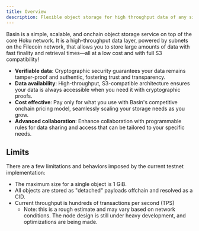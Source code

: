 ```yaml
---
title: Overview
description: Flexible object storage for high throughput data of any size.
---
```



Basin is a simple, scalable, and onchain object storage service on top of the core Hoku network. It is a high-throughput
data layer, powered by subnets on the Filecoin network, that allows you to store large amounts of data with fast
finality and retrieval times—all at a low cost and with full S3 compatibility!

- **Verifiable data**: Cryptographic security guarantees your data remains tamper-proof and authentic, fostering trust
  and transparency.
- **Data availability**: High-throughput, S3-compatible architecture ensures your data is always accessible when you
  need it with cryptographic proofs.
- **Cost effective**: Pay only for what you use with Basin's competitive onchain pricing model, seamlessly scaling your
  storage needs as you grow.
- **Advanced collaboration**: Enhance collaboration with programmable rules for data sharing and access that can be
  tailored to your specific needs.

## Limits

There are a few limitations and behaviors imposed by the current testnet implementation:

- The maximum size for a single object is 1 GiB.
- All objects are stored as "detached" payloads offchain and resolved as a CID.
- Current throughput is hundreds of transactions per second (TPS)
  - Note: this is a rough estimate and may vary based on network conditions. The node design is still under heavy
    development, and optimizations are being made.
